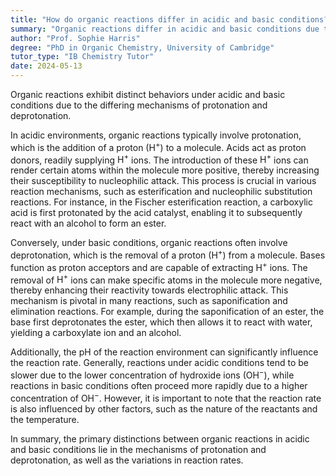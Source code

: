 ```yaml
---
title: "How do organic reactions differ in acidic and basic conditions?"
summary: "Organic reactions differ in acidic and basic conditions due to the different mechanisms of protonation and deprotonation."
author: "Prof. Sophie Harris"
degree: "PhD in Organic Chemistry, University of Cambridge"
tutor_type: "IB Chemistry Tutor"
date: 2024-05-13
---
```


Organic reactions exhibit distinct behaviors under acidic and basic conditions due to the differing mechanisms of protonation and deprotonation.

In acidic environments, organic reactions typically involve protonation, which is the addition of a proton ($\text{H}^+$) to a molecule. Acids act as proton donors, readily supplying $\text{H}^+$ ions. The introduction of these $\text{H}^+$ ions can render certain atoms within the molecule more positive, thereby increasing their susceptibility to nucleophilic attack. This process is crucial in various reaction mechanisms, such as esterification and nucleophilic substitution reactions. For instance, in the Fischer esterification reaction, a carboxylic acid is first protonated by the acid catalyst, enabling it to subsequently react with an alcohol to form an ester.

Conversely, under basic conditions, organic reactions often involve deprotonation, which is the removal of a proton ($\text{H}^+$) from a molecule. Bases function as proton acceptors and are capable of extracting $\text{H}^+$ ions. The removal of $\text{H}^+$ ions can make specific atoms in the molecule more negative, thereby enhancing their reactivity towards electrophilic attack. This mechanism is pivotal in many reactions, such as saponification and elimination reactions. For example, during the saponification of an ester, the base first deprotonates the ester, which then allows it to react with water, yielding a carboxylate ion and an alcohol.

Additionally, the pH of the reaction environment can significantly influence the reaction rate. Generally, reactions under acidic conditions tend to be slower due to the lower concentration of hydroxide ions ($\text{OH}^-$), while reactions in basic conditions often proceed more rapidly due to a higher concentration of $\text{OH}^-$. However, it is important to note that the reaction rate is also influenced by other factors, such as the nature of the reactants and the temperature.

In summary, the primary distinctions between organic reactions in acidic and basic conditions lie in the mechanisms of protonation and deprotonation, as well as the variations in reaction rates.
    